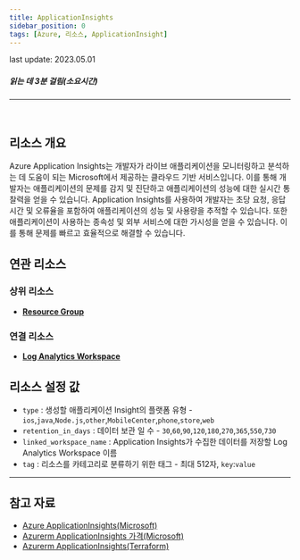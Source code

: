 ```yaml
---
title: ApplicationInsights
sidebar_position: 0
tags: [Azure, 리소스, ApplicationInsight]
---
```


<span className="theme-doc-version-badge badge badge--secondary">
    last update: 2023.05.01
</span>

##### 읽는 데 3분 걸림(소요시간)

---

<br />

## 리소스 개요

Azure Application Insights는 개발자가 라이브 애플리케이션을 모니터링하고 분석하는 데 도움이 되는 Microsoft에서 제공하는 클라우드 기반 서비스입니다.
이를 통해 개발자는 애플리케이션의 문제를 감지 및 진단하고 애플리케이션의 성능에 대한 실시간 통찰력을 얻을 수 있습니다.
Application Insights를 사용하여 개발자는 초당 요청, 응답 시간 및 오류율을 포함하여 애플리케이션의 성능 및 사용량을 추적할 수 있습니다.
또한 애플리케이션이 사용하는 종속성 및 외부 서비스에 대한 가시성을 얻을 수 있습니다. 이를 통해 문제를 빠르고 효율적으로 해결할 수 있습니다.

## 연관 리소스

### 상위 리소스

-   [**Resource Group**](https://docs.cstudio.app/docs/resource/azure/Base/ResourceGroup)

### 연결 리소스

-   [**Log Analytics Workspace**](https://docs.cstudio.app/docs/resource/azure/LogAnalytics/LogAnalyticsWorkspace)

## 리소스 설정 값

-   `type` : 생성할 애플리케이션 Insight의 플랫폼 유형 - `ios`,`java`,`Node.js`,`other`,`MobileCenter`,`phone`,`store`,`web`
-   `retention_in_days` : 데이터 보관 일 수 - `30`,`60`,`90`,`120`,`180`,`270`,`365`,`550`,`730`
-   `linked_workspace_name` : Application Insights가 수집한 데이터를 저장할 Log Analytics Workspace 이름
-   `tag` : 리소스를 카테고리로 분류하기 위한 태그 - 최대 512자, `key`:`value`

---

## 참고 자료

-   [Azure ApplicationInsights(Microsoft)](https://learn.microsoft.com/en-us/azure/azure-monitor/app/app-insights-overview?tabs=net)
-   [Azurerm ApplicationInsights 가격(Microsoft)](https://azure.microsoft.com/en-us/pricing/details/monitor/)
-   [Azurerm ApplicationInsights(Terraform)](https://registry.terraform.io/providers/hashicorp/azurerm/latest/docs/resources/application_insights)
